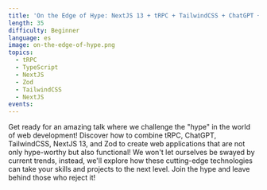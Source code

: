 ```yaml
---
title: 'On the Edge of Hype: NextJS 13 + tRPC + TailwindCSS + ChatGPT + Zod'
length: 35
difficulty: Beginner
language: es
image: on-the-edge-of-hype.png
topics:
  - tRPC
  - TypeScript
  - NextJS
  - Zod
  - TailwindCSS
  - NextJS
events:
---
```


Get ready for an amazing talk where we challenge the "hype" in the world of web development! Discover how to combine tRPC, ChatGPT, TailwindCSS, NextJS 13, and Zod to create web applications that are not only hype-worthy but also functional! We won't let ourselves be swayed by current trends, instead, we'll explore how these cutting-edge technologies can take your skills and projects to the next level. Join the hype and leave behind those who reject it!
